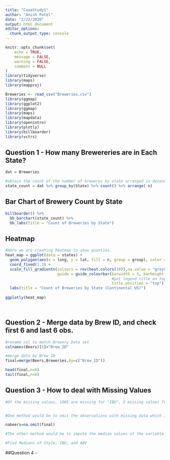 ```yaml
---
title: "CaseStudy1"
author: "Anish Patel"
date: "2/22/2020"
output: html_document
editor_options: 
  chunk_output_type: console
---
```


```r
knitr::opts_chunk$set(
	echo = TRUE,
	message = FALSE,
	warning = FALSE,
	comment = NULL
)
library(tidyverse)
library(maps)
library(mapproj)
```



```r
Breweries <- read_csv("Breweries.csv")
library(ggmap)
library(ggplot2)
library(ggmap)
library(maps)
library(mapdata)
library(openintro)
library(plotly)
library(billboarder)
library(vctrs)
```

## Question 1 - How many Brewereries are in Each State?

```r

dat = Breweries

#obtain the count of the number of breweres by state arranged in decending order
state_count = dat %>% group_by(State) %>% count() %>% arrange(-n)


```

## Bar Chart of Brewery Count by State

```r

billboarder() %>%
  bb_barchart(state_count) %>%
  bb_labs(title = "Count of Breweries by State")
```

## Heatmap

```r
#Here we are creating heatmap to show quanties. 
heat_map = ggplot(data = states) + 
  geom_polygon(aes(x = long, y = lat, fill = n, group = group), color = "white") + 
  coord_fixed(1.3) +
  scale_fill_gradientn(colours = rev(heat.colors(10)),na.value = "grey90",
                       guide = guide_colourbar(barwidth = 5, barheight = 0.4,
                                               #put legend title on top of legend
                                               title.position = "top")) + 
  labs(title = "Count of Breweries by State (Continental US)")
  
ggplotly(heat_map)

  
```

## Question 2 - Merge data by Brew ID, and check first 6 and last 6 obs.

```r

#rename col to match Brewery Data set
colnames(Beers)[5]="Brew_ID"

#merge data by Brew_ID 
final=merge(Beers,Breweries,by=c("Brew_ID"))

head(final,n=6)
tail(final,n=6)

```

## Question 3 - How to deal with Missing Values
```r

#Of the missing values, 1005 are missing for "IBU", 5 missing values for "Style"", and 62 missing values for ABV, and 1,005 missing values for IBU.  


#One method would be to omit the observations with missing data which isn't ideal since we will lose quite a few observations

nabeers=na.omit(final)

#The other method would be to impute the median values of the variable to the missing variables.

#Find Medians of Style, IBU, and ABV

```

##Question 4 - 